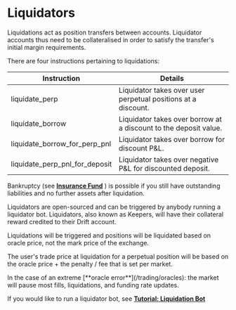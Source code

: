 
# Liquidators

Liquidations act as position transfers between accounts. Liquidator accounts thus need to be collateralised in order to satisfy the transfer's initial margin requirements.

There are four instructions pertaining to liquidations:

| Instruction                    | Details                                                          |
| ------------------------------ | ---------------------------------------------------------------- |
| liquidate_perp                 | Liquidator takes over user perpetual positions at a discount.    |
| liquidate_borrow               | Liquidator takes over borrow at a discount to the deposit value. |
| liquidate_borrow_for_perp_pnl  | Liquidator takes over borrow for discount P&L.                  |
| liquidate_perp_pnl_for_deposit | Liquidator takes over negative P&L for discounted deposit.      |

Bankruptcy (see [**Insurance Fund**](/insurance-fund/insurance-fund-intro) ) is possible if you still have outstanding liabilities and no further assets after liquidation.  

Liquidators are open-sourced and can be triggered by anybody running a liquidator bot. Liquidators, also known as Keepers, will have their collateral reward credited to their Drift account.

Liquidations will be triggered and positions will be liquidated based on oracle price, not the mark price of the exchange.   

The user's trade price at liquidation for a perpetual position will be based on the oracle price + the penalty / fee that is set per market.

<Callout type="error" emoji="️🚫">
In the case of an extreme [**oracle error**](/trading/oracles): the market will pause most fills, liquidations, and funding rate updates.
</Callout>

If you would like to run a liquidator bot, see [**Tutorial: Liquidation Bot**](/developer-resources/tutorial-bots/keeper-bots/tutorial-liquidation-bot)